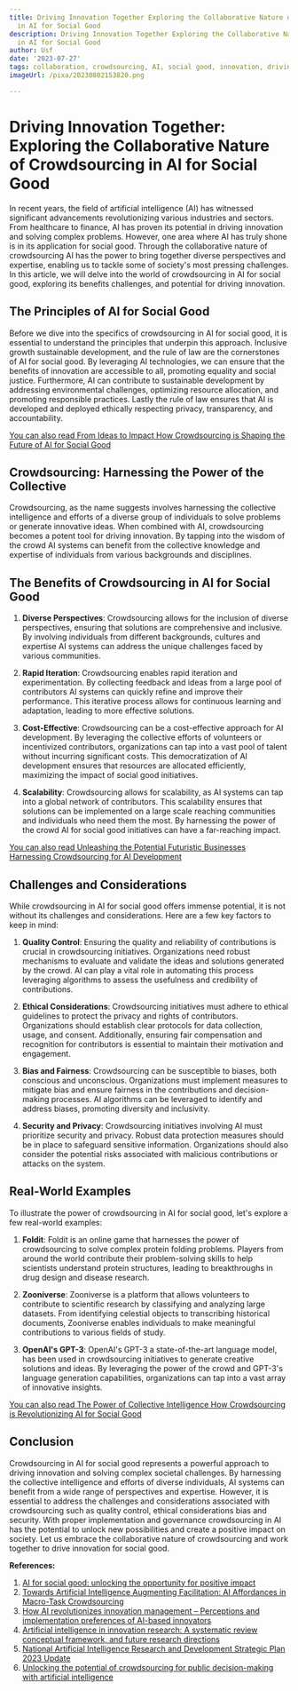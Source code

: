```yaml
---
title: Driving Innovation Together Exploring the Collaborative Nature of Crowdsourcing
  in AI for Social Good
description: Driving Innovation Together Exploring the Collaborative Nature of Crowdsourcing
  in AI for Social Good
author: Usf
date: '2023-07-27'
tags: collaboration, crowdsourcing, AI, social good, innovation, driving
imageUrl: /pixa/20230802153820.png

---
```

# Driving Innovation Together: Exploring the Collaborative Nature of  Crowdsourcing in  AI for Social Good

In recent  years, the field of artificial intelligence (AI) has witnessed significant advancements revolutionizing various industries and  sectors. From healthcare to finance, AI  has proven  its potential in driving innovation and solving complex problems. However, one  area where AI has truly shone is in its application  for social good. Through the collaborative nature of crowdsourcing AI has the power to bring together diverse perspectives and expertise, enabling us  to tackle some of  society's most  pressing challenges. In this article, we will delve into the world of crowdsourcing in AI for social good, exploring its benefits challenges, and potential for driving innovation.

## The Principles of AI for Social Good

Before we dive into the specifics of crowdsourcing in AI for social good, it is essential to understand the principles that underpin this approach. Inclusive growth sustainable development,  and the rule of law are the cornerstones  of  AI for social good. By leveraging AI technologies, we can ensure that the benefits of  innovation are  accessible to all,  promoting equality  and social justice. Furthermore, AI can contribute to sustainable development  by addressing environmental challenges, optimizing  resource allocation, and  promoting responsible practices. Lastly the rule of law ensures that AI is developed and deployed ethically respecting privacy,  transparency, and accountability.

[You can  also read From Ideas to  Impact How Crowdsourcing is Shaping the Future of AI for Social  Good](From%20Ideas%20to%20Impact%20How%20Crowdsourcing%20is%20Shaping%20the%20Future%20of%20AI%20for%20Social%20Good)


## Crowdsourcing: Harnessing the Power of the Collective

Crowdsourcing, as  the name suggests involves harnessing the collective intelligence and efforts of a diverse  group of individuals to solve problems or generate innovative ideas. When combined with AI, crowdsourcing becomes a potent tool for driving innovation. By tapping into the wisdom of the crowd AI systems  can benefit from the collective knowledge and expertise of individuals from various backgrounds and disciplines.

## The Benefits of Crowdsourcing in AI for Social Good

1. **Diverse  Perspectives**: Crowdsourcing  allows  for the inclusion of diverse perspectives, ensuring that solutions are comprehensive and  inclusive. By  involving individuals from different backgrounds, cultures  and  expertise  AI systems can address the unique challenges faced by various communities.

2. **Rapid Iteration**: Crowdsourcing enables rapid iteration and experimentation.  By collecting feedback and ideas from a large pool of contributors AI systems can quickly refine and improve their performance. This iterative process allows for continuous learning and  adaptation, leading to more effective solutions.

3. **Cost-Effective**: Crowdsourcing can be a cost-effective approach for AI development. By leveraging  the collective efforts of volunteers or incentivized contributors, organizations can tap into a vast pool of talent without incurring significant costs. This democratization of AI development ensures that resources are allocated efficiently,  maximizing the impact of social  good  initiatives.

4. **Scalability**: Crowdsourcing  allows for  scalability, as AI systems can tap into a global network of contributors. This scalability ensures that solutions can be implemented on a large scale reaching communities and individuals who need  them the most. By harnessing the power of the crowd AI for social good initiatives can  have a far-reaching impact.

[You  can also read Unleashing the Potential Futuristic Businesses Harnessing Crowdsourcing for AI Development](Unleashing%20the%20Potential%20Futuristic%20Businesses%20Harnessing%20Crowdsourcing%20for%20AI%20Development)


## Challenges and Considerations

While crowdsourcing in AI for  social good offers immense potential, it is not without its challenges and considerations. Here are a few key factors to keep in mind:

1.  **Quality Control**:  Ensuring the quality and reliability of contributions is crucial in crowdsourcing  initiatives. Organizations need robust mechanisms to evaluate and validate the ideas and solutions generated by the crowd. AI can play a vital role in automating this process leveraging  algorithms to assess the usefulness and credibility of contributions.

2. **Ethical Considerations**: Crowdsourcing  initiatives must adhere to ethical guidelines to protect the privacy and rights of contributors. Organizations should establish clear protocols for data collection, usage, and consent. Additionally, ensuring fair compensation and recognition for contributors is  essential to maintain their motivation and engagement.

3. **Bias  and Fairness**: Crowdsourcing  can be susceptible to biases, both conscious and unconscious. Organizations must implement measures to mitigate bias and ensure  fairness in the contributions  and decision-making processes. AI algorithms can be  leveraged to identify and address biases, promoting diversity and inclusivity.

4. **Security and Privacy**: Crowdsourcing  initiatives involving AI must prioritize security and privacy.  Robust data  protection measures should  be in place  to safeguard sensitive information. Organizations should also consider the potential risks associated with malicious contributions or attacks on the system.

## Real-World Examples

To illustrate the power of  crowdsourcing in AI for social good, let's explore a  few real-world examples:

1. **Foldit**: Foldit is an online game that harnesses the power of crowdsourcing to  solve complex protein folding problems.  Players from around the world contribute  their problem-solving skills to help scientists  understand protein structures, leading to breakthroughs in drug design and disease  research.

2. **Zooniverse**: Zooniverse is a platform that allows volunteers to contribute  to scientific research  by classifying and analyzing large datasets. From identifying celestial objects to transcribing historical documents, Zooniverse enables individuals to make meaningful contributions to various fields of study.

3. **OpenAI's GPT-3**: OpenAI's GPT-3 a state-of-the-art language  model, has been used in crowdsourcing initiatives to generate creative solutions and ideas. By leveraging the  power of the crowd and GPT-3's language generation capabilities, organizations can tap into a vast array of innovative insights.

[You  can also read The Power of Collective  Intelligence How Crowdsourcing is  Revolutionizing AI for Social Good](The%20Power%20of%20Collective%20Intelligence%20How%20Crowdsourcing%20is%20Revolutionizing%20AI%20for%20Social%20Good)


## Conclusion

Crowdsourcing  in AI for social good represents a powerful  approach to driving innovation and solving complex societal challenges. By harnessing the collective  intelligence and efforts of diverse individuals, AI systems can benefit from a wide range of perspectives and expertise. However, it is essential  to address the challenges and considerations associated with crowdsourcing such  as quality control, ethical considerations bias and security.  With proper  implementation  and governance crowdsourcing in AI has the potential to unlock new possibilities and create a positive impact  on society.  Let us embrace  the  collaborative nature of crowdsourcing  and work together to drive innovation for  social good.

**References:**

1. [AI for social good: unlocking the  opportunity for positive impact](https://www.nature.com/articles/s41467-020-15871-z)
2. [Towards  Artificial Intelligence Augmenting Facilitation: AI Affordances in  Macro-Task Crowdsourcing](https://link.springer.com/article/10.1007/s10726-022-09801-1)
3. [How AI  revolutionizes  innovation management – Perceptions and implementation preferences of AI-based innovators](https://www.sciencedirect.com/science/article/pii/S0040162522001305)
4. [Artificial intelligence  in innovation research: A systematic review conceptual  framework, and future research directions](https://www.sciencedirect.com/science/article/pii/S0166497222001705)
5. [National Artificial Intelligence Research and Development  Strategic Plan 2023  Update](https://www.whitehouse.gov/wp-content/uploads/2023/05/National-Artificial-Intelligence-Research-and-Development-Strategic-Plan-2023-Update.pdf)
6. [Unlocking the  potential of crowdsourcing for public decision-making  with artificial  intelligence](https://oecd-opsi.org/innovations/unlocking-the-potential-of-crowdsourcing-for-public-decision-making-with-artificial-intelligence/)